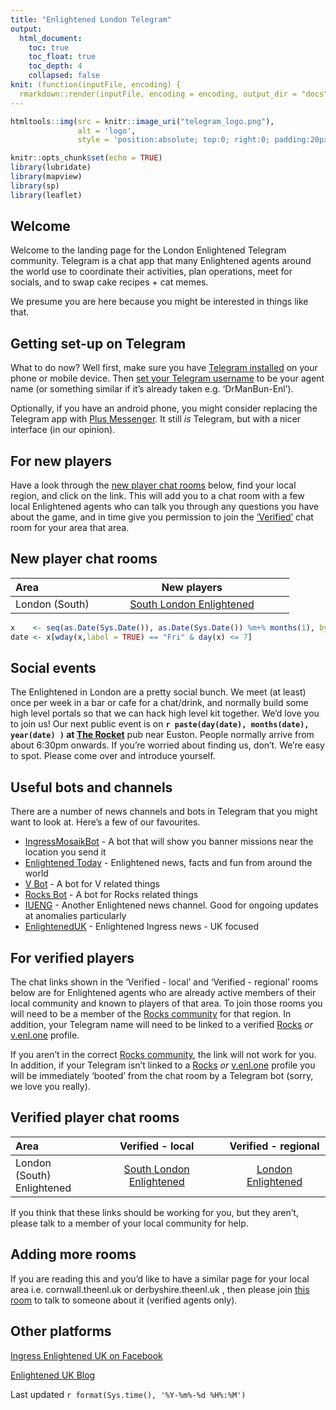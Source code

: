 ```yaml
---
title: "Enlightened London Telegram"
output:
  html_document:
    toc: true
    toc_float: true
    toc_depth: 4
    collapsed: false
knit: (function(inputFile, encoding) {
  rmarkdown::render(inputFile, encoding = encoding, output_dir = "docs", output_file ="index.html") }) 
---
```


```r
htmltools::img(src = knitr::image_uri("telegram_logo.png"), 
               alt = 'logo', 
               style = 'position:absolute; top:0; right:0; padding:20px;')
```

```r
knitr::opts_chunk$set(echo = TRUE)
library(lubridate)
library(mapview)
library(sp)
library(leaflet)
```

## Welcome {#welcome}
Welcome to the landing page for the London Enlightened Telegram community. Telegram is a chat app that many Enlightened agents around the world use to coordinate their activities, plan operations, meet for socials, and to swap cake recipes + cat memes.

We presume you are here because you might be interested in things like that.

## Getting set-up on Telegram {#telegramsetup}
What to do now?  Well first, make sure you have [Telegram installed](https://telegram.org/) on your phone or mobile device. Then [set your Telegram username](https://telegram.org/blog/usernames-and-secret-chats-v2) to be your agent name (or something similar if it's already taken e.g. 'DrManBun-Enl').

Optionally, if you have an android phone, you might consider replacing the Telegram app with [Plus Messenger](https://play.google.com/store/apps/details?id=org.telegram.plus). It still *is* Telegram, but with a nicer interface (in our opinion).

## For new players {#newplayers}
Have a look through the [new player chat rooms](#newplayerchatrooms) below, find your local region, and click on the link. This will add you to a chat room with a few local Enlightened agents who can talk you through any questions you have about the game, and in time give you permission to join the ['Verified'](#verifiedplayers) chat room for your area that area.


## New player chat rooms {#newplayerchatrooms}
|  Area              |  New players                                |
|:-------------------|:-------------------------------------------:|
| London (South)     | [South London Enlightened](https://theenl.uk/joinchat?id=69501db0e1fde7654c37a4e2c42bf0fa9ba4706ae3c647998fe1dc93dc88d8c338f3b1cf3a07a3127b495a970daadc860d040188a1595f30a2962353c6b77fa92cfb96ec5a2fa610eecda3baf8d072ad)  |

```r
x    <- seq(as.Date(Sys.Date()), as.Date(Sys.Date()) %m+% months(1), by="1 day")
date <- x[wday(x,label = TRUE) == "Fri" & day(x) <= 7]
```

## Social events
The Enlightened in London are a pretty social bunch. We meet (at least) once per week in a bar or cafe for a chat/drink, and normally build some high level portals so that we can hack high level kit together. We'd love you to join us! Our next public event is on **`r paste(day(date), months(date), year(date) )` at [The Rocket](https://goo.gl/maps/cTzJiQ9WAbE2)** pub near Euston. People normally arrive from about 6:30pm onwards. If you're worried about finding us, don't. We're easy to spot. Please come over and introduce yourself.

## Useful bots and channels
There are a number of news channels and bots in Telegram that you might want to look at. Here's a few of our favourites.

* [IngressMosaikBot](https://telegram.me/IngressMosaikBot) - A bot that will show you banner missions near the location you send it
* [Enlightened Today](https://telegram.me/IEToday) - Enlightened news, facts and fun from around the world
* [V Bot](https://telegram.me/IEToday) - A bot for V related things
* [Rocks Bot](https://telegram.me/IEToday) - A bot for Rocks related things
* [IUENG](https://telegram.me/IEToday) - Another Enlightened news channel. Good for ongoing updates at anomalies particularly
* [EnlightenedUK](https://t.me/enlightenedUK) - Enlightened Ingress news - UK focused

## For verified players {#verifiedplayers}
The chat links shown in the 'Verified - local' and 'Verified - regional' rooms below are for Enlightened agents who are already active members of their local community and known to players of that area. To join those rooms you will need to be a member of the [Rocks community](https://enlightened.rocks/comm/) for that region. In addition, your Telegram name will need to be linked to a verified [Rocks](https://enlightened.rocks/me) *or* [v.enl.one](https://v.enl.one/profile/edit) profile.

If you aren't in the correct [Rocks community](https://enlightened.rocks/comm/), the link will not work for you. In addition, if your Telegram isn't linked to a [Rocks](https://enlightened.rocks/me) *or* [v.enl.one](https://v.enl.one/profile/edit) profile you will be immediately 'booted' from the chat room by a Telegram bot (sorry, we love you really).

## Verified player chat rooms {#newplayerchatrooms}
|  Area                      | Verified - local                             | Verified - regional               |
|:---------------------------|:--------------------------------------------:|:---------------------------------:|
| London (South) Enlightened | [South London Enlightened](https://theenl.uk/joinchat?id=ee13ae0cf960a9c48dbb6c7ba502b48034acdc32ac171cf85b3094cf33f7ebaeb8fa1975778fc1b4eb28e15b7148e580f3552f49202242b1a01a2dc887ffc1d9af5d5a47d1e26882a7ae25caf01df995)   | [London Enlightened](https://theenl.uk/joinchat?id=e29f3cb7e677b2a30003182f99a89445ebea9f3ab5b21a2478af59e15d7bbf693e93defc9a7c51b2e772de72b1ed6053e31e9cf83c40b58147ac60a3627bae2806384a51ebb777eb72ba88883faa0079)      |

If you think that these links should be working for you, but they aren't, please talk to a member of your local community for help.

## Adding more rooms {#addingrooms}
If you are reading this and you'd like to have a similar page for your local area i.e. cornwall.theenl.uk or derbyshire.theenl.uk , then please join [this room](https://theenl.uk/joinchat?id=b7e4cb497e808a9c33cffb7e791076fce6763070ce6a0e92c24f9a8b03adb50261bddbfd08f5d078c28a6c5737000ead05552a4c703046cc0f55bcc036ab9855e45e595311eb3544ee1ccb9f29fd0732) to talk to someone about it (verified agents only).

## Other platforms
[Ingress Enlightened UK on Facebook](https://www.facebook.com/EnlightenedUK/)

[Enlightened UK Blog](https://enlighteneduk.blog/)

Last updated `r format(Sys.time(), '%Y-%m%-%d %H%:%M')`
